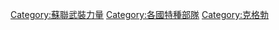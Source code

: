 [[Category:蘇聯武裝力量|Category:蘇聯武裝力量]]
[[Category:各國特種部隊|Category:各國特種部隊]]
[[Category:克格勃|Category:克格勃]]